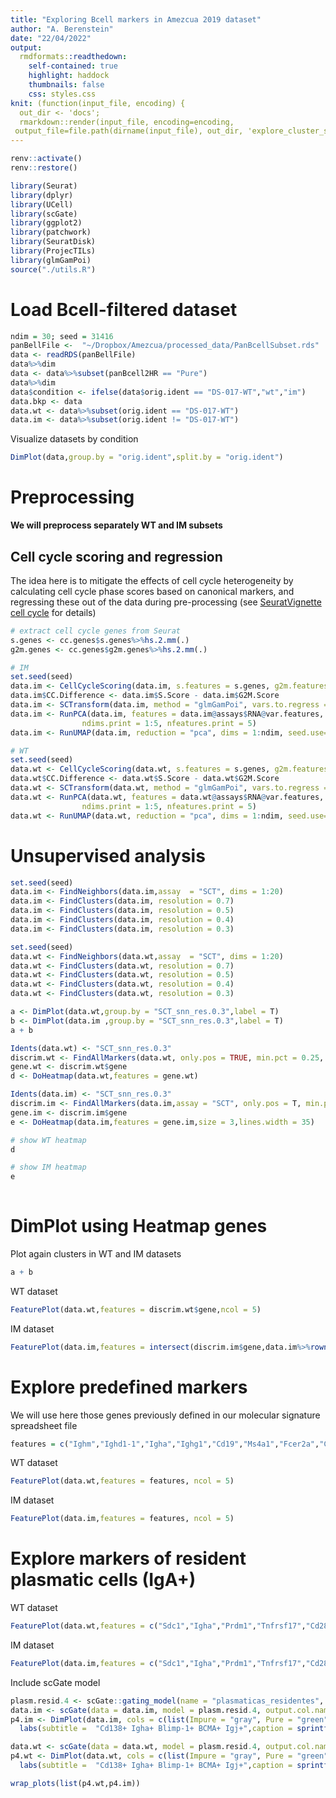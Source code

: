 ```yaml
---
title: "Exploring Bcell markers in Amezcua 2019 dataset"
author: "A. Berenstein"
date: "22/04/2022"
output:
  rmdformats::readthedown:
    self-contained: true
    highlight: haddock
    thumbnails: false
    css: styles.css
knit: (function(input_file, encoding) {
  out_dir <- 'docs';
  rmarkdown::render(input_file, encoding=encoding,
 output_file=file.path(dirname(input_file), out_dir, 'explore_cluster_signatures.html'))})
---
```



```r
renv::activate()
renv::restore()

library(Seurat)
library(dplyr)
library(UCell)
library(scGate)
library(ggplot2)
library(patchwork)
library(SeuratDisk)
library(ProjecTILs)
library(glmGamPoi)
source("./utils.R")
```



# Load Bcell-filtered dataset
```r
ndim = 30; seed = 31416
panBellFile <-  "~/Dropbox/Amezcua/processed_data/PanBcellSubset.rds"  # Subseted Pan Bcell FIle with recomputed UMAP
data <- readRDS(panBellFile)
data%>%dim
data <- data%>%subset(panBcell2HR == "Pure")
data%>%dim
data$condition <- ifelse(data$orig.ident == "DS-017-WT","wt","im") 
data.bkp <- data
data.wt <- data%>%subset(orig.ident == "DS-017-WT")
data.im <- data%>%subset(orig.ident != "DS-017-WT")
```

Visualize datasets by condition
```r
DimPlot(data,group.by = "orig.ident",split.by = "orig.ident")
```

# Preprocessing

**We will preprocess separately WT and IM subsets**

## Cell cycle scoring and regression 

The idea here is to mitigate the effects of cell cycle heterogeneity by calculating cell cycle phase scores based on canonical markers, and regressing these out of the data during pre-processing (see [SeuratVignette cell cycle](https://satijalab.org/seurat/articles/cell_cycle_vignette.html) for details)

```r
# extract cell cycle genes from Seurat 
s.genes <- cc.genes$s.genes%>%hs.2.mm(.)
g2m.genes <- cc.genes$g2m.genes%>%hs.2.mm(.)
```


```r
# IM
set.seed(seed)
data.im <- CellCycleScoring(data.im, s.features = s.genes, g2m.features = g2m.genes, set.ident = TRUE)
data.im$CC.Difference <- data.im$S.Score - data.im$G2M.Score
data.im <- SCTransform(data.im, method = "glmGamPoi", vars.to.regress = c("percent.mito","CC.Difference"), verbose = FALSE)
data.im <- RunPCA(data.im, features = data.im@assays$RNA@var.features,
                ndims.print = 1:5, nfeatures.print = 5)
data.im <- RunUMAP(data.im, reduction = "pca", dims = 1:ndim, seed.use=seed, n.neighbors = 20)

```


```r
# WT
set.seed(seed)
data.wt <- CellCycleScoring(data.wt, s.features = s.genes, g2m.features = g2m.genes, set.ident = TRUE)
data.wt$CC.Difference <- data.wt$S.Score - data.wt$G2M.Score
data.wt <- SCTransform(data.wt, method = "glmGamPoi", vars.to.regress = c("percent.mito","CC.Difference"), verbose = FALSE)
data.wt <- RunPCA(data.wt, features = data.wt@assays$RNA@var.features,
                ndims.print = 1:5, nfeatures.print = 5)
data.wt <- RunUMAP(data.wt, reduction = "pca", dims = 1:ndim, seed.use=seed, n.neighbors = 20)


```


# Unsupervised analysis
```r
set.seed(seed)
data.im <- FindNeighbors(data.im,assay  = "SCT", dims = 1:20)
data.im <- FindClusters(data.im, resolution = 0.7)
data.im <- FindClusters(data.im, resolution = 0.5)
data.im <- FindClusters(data.im, resolution = 0.4)
data.im <- FindClusters(data.im, resolution = 0.3)

set.seed(seed)
data.wt <- FindNeighbors(data.wt,assay  = "SCT", dims = 1:20)
data.wt <- FindClusters(data.wt, resolution = 0.7)
data.wt <- FindClusters(data.wt, resolution = 0.5)
data.wt <- FindClusters(data.wt, resolution = 0.4)
data.wt <- FindClusters(data.wt, resolution = 0.3)

a <- DimPlot(data.wt,group.by = "SCT_snn_res.0.3",label = T)
b <- DimPlot(data.im ,group.by = "SCT_snn_res.0.3",label = T)
a + b
```


```r
Idents(data.wt) <- "SCT_snn_res.0.3"
discrim.wt <- FindAllMarkers(data.wt, only.pos = TRUE, min.pct = 0.25, logfc.threshold = 0.25)
gene.wt <- discrim.wt$gene
d <- DoHeatmap(data.wt,features = gene.wt)

Idents(data.im) <- "SCT_snn_res.0.3"
discrim.im <- FindAllMarkers(data.im,assay = "SCT", only.pos = T, min.pct = 0.40, logfc.threshold = 0.25)
gene.im <- discrim.im$gene
e <- DoHeatmap(data.im,features = gene.im,size = 3,lines.width = 35)

# show WT heatmap
d 

# show IM heatmap
e 
 
```


# DimPlot using Heatmap genes

Plot again clusters in WT and IM datasets
```r
a + b
```

WT dataset
```r
FeaturePlot(data.wt,features = discrim.wt$gene,ncol = 5)
```

IM dataset
```r
FeaturePlot(data.im,features = intersect(discrim.im$gene,data.im%>%rownames()),ncol = 5)
```


# Explore predefined markers 

We will use here those genes previously defined in our molecular signature spreadsheet file
```r
features = c("Ighm","Ighd1-1","Igha","Ighg1","Cd19","Ms4a1","Fcer2a","Cd24a","Cd38","Pdcd1lg2","Nt5e","Entpd1","Cd80","Cd86","Cd93","Cd69","Itgal","Cd44","Cd28","Sdc1",	"Prdm1","Tnfrsf17","Sell","Igj")
```

WT dataset
```r
FeaturePlot(data.wt,features = features, ncol = 5)
```

IM dataset
```r
FeaturePlot(data.im,features = features, ncol = 5)
```


# Explore markers of resident plasmatic cells (IgA+)
WT dataset
```r
FeaturePlot(data.wt,features = c("Sdc1","Igha","Prdm1","Tnfrsf17","Cd28","Igj","Cd93"),ncol = 4)
```

IM dataset
```r
FeaturePlot(data.im,features = c("Sdc1","Igha","Prdm1","Tnfrsf17","Cd28","Igj","Cd93"),ncol = 4)
```

Include scGate model
```r
plasm.resid.4 <- scGate::gating_model(name = "plasmaticas_residentes", signature = "Sdc1;Igha;Prdm1;Tnfrsf17;Igj")
data.im <- scGate(data = data.im, model = plasm.resid.4, output.col.name = "plasm.resid.4")
p4.im <- DimPlot(data.im, cols = c(list(Impure = "gray", Pure = "green")), group.by = "plasm.resid.4") + theme(aspect.ratio = 1) + ggtitle("plasma resid") + 
  labs(subtitle =  "Cd138+ Igha+ Blimp-1+ BCMA+ Igj+",caption = sprintf("Ncells: %s",sum(data.im$plasm.resid.4=="Pure")))

data.wt <- scGate(data = data.wt, model = plasm.resid.4, output.col.name = "plasm.resid.4")
p4.wt <- DimPlot(data.wt, cols = c(list(Impure = "gray", Pure = "green")), group.by = "plasm.resid.4") + theme(aspect.ratio = 1) + ggtitle("plasma resid") + 
  labs(subtitle =  "Cd138+ Igha+ Blimp-1+ BCMA+ Igj+",caption = sprintf("Ncells: %s",sum(data.im$plasm.resid.4=="Pure")))

wrap_plots(list(p4.wt,p4.im))
```


